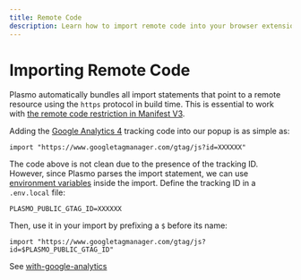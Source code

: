 ```yaml
---
title: Remote Code
description: Learn how to import remote code into your browser extension even in MV3.
---
```


# Importing Remote Code

Plasmo automatically bundles all import statements that point to a remote resource using the `https` protocol in build time. This is essential to work with [the remote code restriction in Manifest V3](https://developer.chrome.com/docs/extensions/mv3/intro/mv3-overview/#remotely-hosted-code).

Adding the [Google Analytics 4](https://developers.google.com/analytics/devguides/collection/ga4) tracking code into our popup is as simple as:

```tsx
import "https://www.googletagmanager.com/gtag/js?id=XXXXXX"
```

The code above is not clean due to the presence of the tracking ID. However, since Plasmo parses the import statement, we can use [environment variables](./env) inside the import. Define the tracking ID in a `.env.local` file:

```
PLASMO_PUBLIC_GTAG_ID=XXXXXX
```

Then, use it in your import by prefixing a `$` before its name:

```tsx
import "https://www.googletagmanager.com/gtag/js?id=$PLASMO_PUBLIC_GTAG_ID"
```

See [with-google-analytics](https://github.com/PlasmoHQ/examples/tree/main/with-google-analytics)
